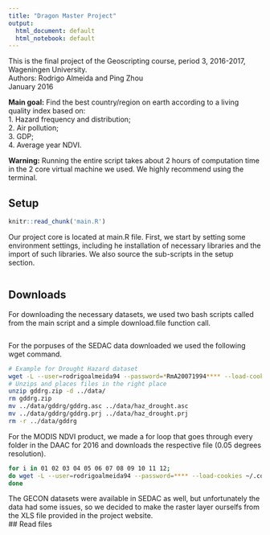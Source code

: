 ```yaml
---
title: "Dragon Master Project"
output:
  html_document: default
  html_notebook: default
---
```

This is the final project of the Geoscripting course, period 3, 2016-2017, Wageningen University.  
Authors: Rodrigo Almeida and Ping Zhou  
January 2016  
  
__Main goal:__ Find the best country/region on earth according to a living quality index based on:   
1. Hazard frequency and distribution;  
2. Air pollution;  
3. GDP;  
4. Average year NDVI.  
  
__Warning:__ Running the entire script takes about 2 hours of computation time in the 2 core virtual machine we used. We highly recommend using the terminal.

## Setup  
```r
knitr::read_chunk('main.R')
```
Our project core is located at main.R file. First, we start by setting some environment settings, including he installation of necessary libraries and the import of such libraries. We also source the sub-scripts in the setup section.  
```r
```
## Downloads  
For downloading the necessary datasets, we used two bash scripts called from the main script and a simple download.file function call.   
```r
```
For the porpuses of the SEDAC data downloaded we used the following wget command.
```bash
# Example for Drought Hazard dataset
wget -L --user=rodrigoalmeida94 --password=*RmA20071994**** --load-cookies ~/.cookies --save-cookies ~/.cookies --no-directories http://sedac.ciesin.columbia.edu/downloads/data/ndh/ndh-drought-hazard-frequency-distribution/gddrg.zip
# Unzips and places files in the right place
unzip gddrg.zip -d ../data/
rm gddrg.zip
mv ../data/gddrg/gddrg.asc ../data/haz_drought.asc
mv ../data/gddrg/gddrg.prj ../data/haz_drought.prj
rm -r ../data/gddrg
```
For the MODIS NDVI product, we made a for loop that goes through every folder in the DAAC for 2016 and downloads the respective file (0.05 degrees resolution).
```bash
for i in 01 02 03 04 05 06 07 08 09 10 11 12;
do wget -L --user=rodrigoalmeida94 --password=**** --load-cookies ~/.cookies --save-cookies ~/.cookies -r --no-parent -A '*.hdf' --no-directories -P ../data/http://e4ftl01.cr.usgs.gov/MOLT/MOD13C2.006/2016.$i.01/
done
```
The GECON datasets were available in SEDAC as well, but unfortunately the data had some issues, so we decided to make the raster layer ourselfs from the XLS file provided in the project website.  
## Read files
```r

```


